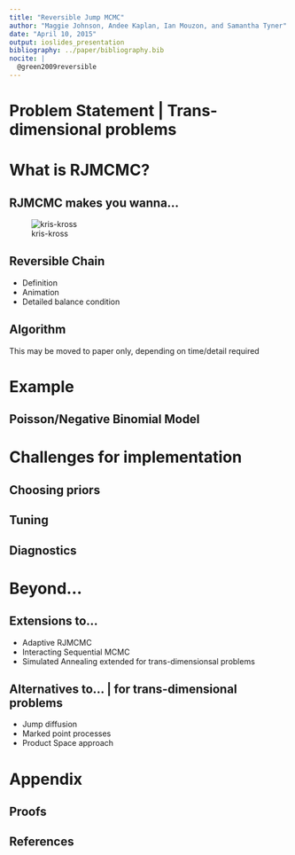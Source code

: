 ```yaml
---
title: "Reversible Jump MCMC"
author: "Maggie Johnson, Andee Kaplan, Ian Mouzon, and Samantha Tyner"
date: "April 10, 2015"
output: ioslides_presentation
bibliography: ../paper/bibliography.bib
nocite: | 
  @green2009reversible
---
```


# Problem Statement | Trans-dimensional problems

# What is RJMCMC?

## RJMCMC makes you wanna...

![kris-kross](images/kris_kross.gif)

## Reversible Chain

  - Definition
  - Animation
  - Detailed balance condition

## Algorithm
This may be moved to paper only, depending on time/detail required

# Example

## Poisson/Negative Binomial Model

# Challenges for implementation

## Choosing priors

## Tuning

## Diagnostics

# Beyond...

## Extensions to...

  - Adaptive RJMCMC
  - Interacting Sequential MCMC
  - Simulated Annealing extended for trans-dimensionsal problems

## Alternatives to... | for trans-dimensional problems

  - Jump diffusion
  - Marked point processes
  - Product Space approach

# Appendix

## Proofs

## References






